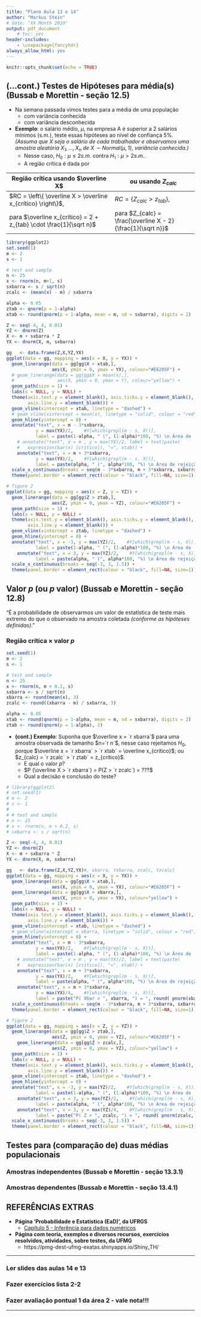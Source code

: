 ```yaml
---
title: "Plano Aula 13 e 14"
author: "Markus Stein"
# date: "XX Month 2020"
output: pdf_document
    # toc: yes
header-includes:
    - \usepackage{fancyhdr}
always_allow_html: yes
---
```

\addtolength{\headheight}{1.0cm} 
\pagestyle{fancyplain} 
\lhead{\includegraphics[height=1.5cm]{LogoIME.png}}
\rhead{\includegraphics[height=1.5cm]{images.jpeg}}
\chead{UNIVERSIDADE FEDERAL DO RIO GRANDE DO SUL \\
INSTITUTO DE MATEMÁTICA E ESTATÍSTICA \\
DEPARTAMENTO DE ESTATÍSTICA \\
\vspace{0.3cm}
MAT02215 - Estatística Geral 2 - 2021/1
}
\renewcommand{\headrulewidth}{0pt} 


```r
knitr::opts_chunk$set(echo = TRUE)
```

## (...cont.) Testes de Hipóteses para média(s) (Bussab e Morettin - seção 12.5)
<!-- \vspace{0.5cm} -->
* Na semana passada vimos testes para a média de uma população
    + com variância conhecida
    + com variância desconhecida   


* **Exemplo**: o salário médio, $\mu$, na empresa A é superior a 2 salários mínimos (s.m.), teste essas hipóteses ao nível de confiança 5%. *(Assuma que $X$ seja o salário de cada trabalhador e observamos uma amostra aleatória $X_1, \ldots, X_n$ de $X \sim Normal(\mu, 1)$, variância conhecida.)* 
  + Nesse caso, $H_0: \mu \leq 2 s.m.$ contra $H_1: \mu > 2s.m.$.
  + A região crítica é dada por  
  
 Região crítica usando $\overline X$|  ou usando $Z_{calc}$
-------------- |-----------  
$RC = \left\{ \overline X > \overline x_{crítico} \right\}$,  | $RC = \left\{ Z_{calc} > z_{tab} \right\}$,   
para $\overline x_{crítico} = 2 + z_{tab} \cdot \frac{1}{\sqrt n}$  | para $Z_{calc} = \frac{\overline X - 2}{\frac{1}{\sqrt n}}$  


```r
library(ggplot2)
set.seed(1)
m <- 2
s <- 1

# test and sample
n <- 25
x <- rnorm(n, m+1, s)
sxbarra <- s / sqrt(n)
zcalc <- (mean(x) - m) / sxbarra

alpha <- 0.05
ztab <- qnorm(p = 1-alpha)
xtab <- round(qnorm(p = 1-alpha, mean = m, sd = sxbarra), digits = 2)

Z <- seq(-4, 4, 0.01)
YZ <- dnorm(Z)
X <- m + sxbarra * Z
YX <- dnorm(X, m, sxbarra)

gg   <- data.frame(Z,X,YZ,YX)
ggplot(data = gg, mapping = aes(x = X, y = YX)) +
  geom_linerange(data = gg[gg$X > xtab,],
                 aes(X, ymin = 0, ymax = YX), colour="#E6205F") +
  # geom_linerange(data = gg[gg$X > mean(x),],
  #                aes(X, ymin = 0, ymax = Y), colour="yellow") +
  geom_path(size = 1) +
  labs(x = NULL, y = NULL) +
  theme(axis.text.y = element_blank(), axis.ticks.y = element_blank(),
        axis.line.y = element_blank()) +
  geom_vline(xintercept = xtab, linetype = "dashed") +
  # geom_vline(xintercept = mean(x), linetype = "solid", colour = "red") +
  geom_hline(yintercept = 0) +
  annotate("text", x = m - 3*sxbarra,
           y = max(YX)/2,    #Y[which(grepl(m - s, X))],
           label = paste(1-alpha, " (", (1-alpha)*100, "%) \n Área de 'aceitação'", sep="")) +
    # annotate("text", x = m , y = max(YX)/2, label = text(paste( 
    #   expression(bar(x) [crítico]), "=", xtab)) +
    annotate("text", x = m + 3*sxbarra,
           y = max(YX)/2,    #Y[which(grepl(m - s, X))],
           label = paste(alpha, " (", alpha*100, "%) \n Área de rejeição", sep="")) +
  scale_x_continuous(breaks = seq(m - 3*sxbarra, m + 3*sxbarra, sxbarra*1.5)) +
  theme(panel.border = element_rect(colour = "black", fill=NA, size=1))

# figure 2
ggplot(data = gg, mapping = aes(x = Z, y = YZ)) +
  geom_linerange(data = gg[gg$Z > ztab,],
                 aes(Z, ymin = 0, ymax = YZ), colour="#E6205F") +
  geom_path(size = 1) +
  labs(x = NULL, y = NULL) +
  theme(axis.text.y = element_blank(), axis.ticks.y = element_blank(),
        axis.line.y = element_blank()) +
  geom_vline(xintercept = ztab, linetype = "dashed") +
  geom_hline(yintercept = 0) +
  annotate("text", x = -3, y = max(YZ)/2,    #Y[which(grepl(m - s, X))],
           label = paste(1-alpha, " (", (1-alpha)*100, "%) \n Área de 'aceitação'", sep="")) +
    annotate("text", x = 3, y = max(YZ)/2,    #Y[which(grepl(m - s, X))],
           label = paste(alpha, " (", alpha*100, "%) \n Área de rejeição", sep="")) +
  scale_x_continuous(breaks = seq(-3, 3, 1.5)) +
  theme(panel.border = element_rect(colour = "black", fill=NA, size=1))
```
<!-- * **(cont.) Exemplo**: Suponha que $\overline x = 2,3$ para uma amostra de tamanho $n=15$, nesse caso não rejeitamos $H_0$, porque $\overline x < \overline x_{crítico}$, ou  -->

<!-- ```{r rc2, echo=FALSE, fig.show="hold", out.width = '40%', fig.align='center'} -->
<!-- ggplot(data = gg, mapping = aes(x = X, y = YX)) + -->
<!--   geom_linerange(data = gg[gg$X > xtab,], -->
<!--                  aes(X, ymin = 0, ymax = YX), colour="#E6205F") + -->
<!--   # geom_linerange(data = gg[gg$X > mean(x),], -->
<!--   #                aes(X, ymin = 0, ymax = YX), colour="yellow") + -->
<!--   geom_path(size = 1) + -->
<!--   labs(x = NULL, y = NULL) + -->
<!--   theme(axis.text.y = element_blank(), axis.ticks.y = element_blank(), -->
<!--         axis.line.y = element_blank()) + -->
<!--   geom_vline(xintercept = xtab, linetype = "dashed") + -->
<!--   geom_vline(xintercept = 2.3, linetype = "solid", colour = "red") + -->
<!--   geom_hline(yintercept = 0) + -->
<!--   annotate("text", x = m - 3*sxbarra, -->
<!--            y = max(YX)/2,    #Y[which(grepl(m - s, X))], -->
<!--            label = paste(1-alpha, " (", (1-alpha)*100, "%) \n Área de 'aceitação'", sep="")) + -->
<!--     annotate("text", x = 2.1 , y = max(YX)/2, label = expression(bar(x))) + -->
<!--     annotate("text", x = m + 3*sxbarra, -->
<!--            y = max(YX)/2,    #Y[which(grepl(m - s, X))], -->
<!--            label = paste(alpha, " (", alpha*100, "%) \n Área de rejeição", sep="")) + -->
<!--   scale_x_continuous(breaks = seq(m - 3*sxbarra, m + 3*sxbarra, sxbarra*1.5)) + -->
<!--   theme(panel.border = element_rect(colour = "black", fill=NA, size=1)) -->

<!-- # figure 2 -->
<!-- ggplot(data = gg, mapping = aes(x = Z, y = YZ)) + -->
<!--   geom_linerange(data = gg[gg$Z > ztab,], -->
<!--                  aes(Z, ymin = 0, ymax = YZ), colour="#E6205F") + -->
<!--   geom_path(size = 1) + -->
<!--   labs(x = NULL, y = NULL) + -->
<!--   theme(axis.text.y = element_blank(), axis.ticks.y = element_blank(), -->
<!--         axis.line.y = element_blank()) + -->
<!--   geom_vline(xintercept = ztab, linetype = "dashed") + -->
<!--   geom_hline(yintercept = 0) + -->
<!--   annotate("text", x = -3, y = max(YZ)/2,    #Y[which(grepl(m - s, X))], -->
<!--            label = paste(1-alpha, " (", (1-alpha)*100, "%) \n Área de 'aceitação'", sep="")) + -->
<!--     annotate("text", x = 3, y = max(YZ)/2,    #Y[which(grepl(m - s, X))], -->
<!--            label = paste(alpha, " (", alpha*100, "%) \n Área de rejeição", sep="")) + -->
<!--   scale_x_continuous(breaks = seq(-3, 3, 1.5)) + -->
<!--   theme(panel.border = element_rect(colour = "black", fill=NA, size=1)) -->
<!-- ``` -->

## Valor *p* (ou *p* valor) (Bussab e Morettin - seção 12.8)
"É a probabilidade de observarmos um valor de estatística de teste mais extremo do que o observado na amostra coletada *(conforme as hipóteses definidas)*."

### Região crítica $\times$ valor *p*

```r
set.seed(1)
m <- 2
s <- 1

# test and sample
n <- 25
x <- rnorm(n, m + 0.2, s)
sxbarra <- s / sqrt(n)
xbarra <- round(mean(x), 3)
zcalc <- round((xbarra - m) / sxbarra, 3)

alpha <- 0.05
xtab <- round(qnorm(p = 1-alpha, mean = m, sd = sxbarra), digits = 2)
ztab <- round(qnorm(p = 1-alpha), 2)
```

* **(cont.) Exemplo**: Suponha que $\overline x = `r xbarra`$ para uma amostra observada de tamanho $n=`r n`$, nesse caso rejeitamos $H_0$, porque $\overline x = `r xbarra` > `r xtab` = \overline x_{crítico}$; ou $z_{calc} = `r zcalc` > `r ztab` = z_{crítico}$.
    + E qual o valor *p*?
    + $P (\overline X > `r xbarra`) = P(Z > `r zcalc`) = ???$
    + Qual a decisão e conclusão do teste?

```r
# library(ggplot2)
# set.seed(1)
# m <- 2
# s <- 1
# 
# # test and sample
# n <- 25
# x <- rnorm(n, m + 0.2, s)
# sxbarra <- s / sqrt(n)

Z <- seq(-4, 4, 0.01)
YZ <- dnorm(Z)
X <- m + sxbarra * Z
YX <- dnorm(X, m, sxbarra)

gg   <- data.frame(Z,X,YZ,YX)#, xbarra, Yxbarra, zcalc, Yzcalc)
ggplot(data = gg, mapping = aes(x = X, y = YX)) +
  geom_linerange(data = gg[gg$X > xtab,],
                 aes(X, ymin = 0, ymax = YX), colour="#E6205F") +
  geom_linerange(data = gg[gg$X > xbarra,],
                 aes(X, ymin = 0, ymax = YX), colour="yellow") +
  geom_path(size = 1) +
  labs(x = NULL, y = NULL) +
  theme(axis.text.y = element_blank(), axis.ticks.y = element_blank(),
        axis.line.y = element_blank()) +
  geom_vline(xintercept = xtab, linetype = "dashed") +
  # geom_vline(xintercept = xbarra, linetype = "solid", colour = "red") +
  geom_hline(yintercept = 0) +
  annotate("text", x = m - 3*sxbarra,
           y = max(YX)/2,    #Y[which(grepl(m - s, X))],
           label = paste(1-alpha, " (", (1-alpha)*100, "%) \n Área de 'aceitação'", sep="")) +
    # annotate("text", x = m , y = max(YX)/2, label = text(paste( 
    #   expression(bar(x) [crítico]), "=", xtab)) +
    annotate("text", x = m + 3*sxbarra,
           y = max(YX)/2,    #Y[which(grepl(m - s, X))],
           label = paste(alpha, " (", alpha*100, "%) \n Área de rejeição", sep="")) +
    annotate("text", x = m + 3*sxbarra,
           y = max(YX)/4,    #Y[which(grepl(m - s, X))],
           label = paste("P( Xbar > ", xbarra, ") = ", round( pnorm(xbarra, m, sxbarra, lower.tail = FALSE),4), " \n valor *p*")) +
  scale_x_continuous(breaks = seq(m - 3*sxbarra, m + 3*sxbarra, sxbarra*1.5)) +
  theme(panel.border = element_rect(colour = "black", fill=NA, size=1))

# figure 2
ggplot(data = gg, mapping = aes(x = Z, y = YZ)) +
  geom_linerange(data = gg[gg$Z > ztab,],
                 aes(Z, ymin = 0, ymax = YZ), colour="#E6205F") +
    geom_linerange(data = gg[gg$Z > zcalc,],
                 aes(Z, ymin = 0, ymax = YZ), colour="yellow") +
  geom_path(size = 1) +
  labs(x = NULL, y = NULL) +
  theme(axis.text.y = element_blank(), axis.ticks.y = element_blank(),
        axis.line.y = element_blank()) +
  geom_vline(xintercept = ztab, linetype = "dashed") +
  geom_hline(yintercept = 0) +
  annotate("text", x = -3, y = max(YZ)/2,    #Y[which(grepl(m - s, X))],
           label = paste(1-alpha, " (", (1-alpha)*100, "%) \n Área de 'aceitação'", sep="")) +
    annotate("text", x = 3, y = max(YZ)/2,    #Y[which(grepl(m - s, X))],
           label = paste(alpha, " (", alpha*100, "%) \n Área de rejeição", sep="")) +
    annotate("text", x = 3, y = max(YZ)/4,    #Y[which(grepl(m - s, X))],
           label = paste("P( Z > ", zcalc, ") = ", round( pnorm(zcalc, lower.tail = FALSE),4), " \n valor *p*")) +
  scale_x_continuous(breaks = seq(-3, 3, 1.5)) +
  theme(panel.border = element_rect(colour = "black", fill=NA, size=1))
```





## Testes para (comparação de) **duas médias** populacionais 

### Amostras independentes (Bussab e Morettin - seção 13.3.1)


### Amostras dependentes (Bussab e Morettin - seção 13.4.1)

\vspace{1cm}

## REFERÊNCIAS EXTRAS
* **Página 'Probabilidade e Estatística (EaD)', da UFRGS**
  + [Capítulo 5 - Inferência para dados numéricos](https://www.ufrgs.br/probabilidade-estatistica/livro/cpt5/ch5_inf_num.html#diferen%C3%A7a-entre-duas-m%C3%A9dias)   

* **Página com teoria, exemplos e diversos recursos, exercícios resolvidos, atividades, sobre testes, da UFMG**
  + https://pmg-dest-ufmg-exatas.shinyapps.io/Shiny_TH/

\vspace{0.5cm}

***
### Ler slides das aulas 14 e 13
### Fazer exercícios lista 2-2
### Fazer avaliação pontual 1 da área 2 - vale nota!!!
***


